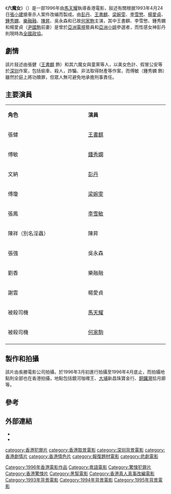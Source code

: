 {{noteTA
|1=zh-cn:六魔女;zh-hk:深圳公路搶車劫殺之六魔女;zh-tw:六魔女;
}}
{{Infobox Film
| name = 六魔女
| original_name = The Six Devil Women
| image = 
| caption = 
| based_on  = 
| director =[[馬天耀|馬天耀]]<br>[[羅惠德|羅惠德]]
| producer =馬天耀
| screenplay = [[鄭忠泰|鄭忠泰]]
| story = 
| writer = [[黃莎菲|黃莎菲]]
| music          = [[張富寧|張富寧]]<br>[[梁耀新|梁耀新]]
| cinematography = [[黃寶文|黃寶文]]
| editing        = [[李廣添|李廣添]]
| studio         = [[長勝電影公司|長勝電影公司]]
|starring =[[彭丹|彭丹]]<br>[[王書麒|王書麒]]<br>梁婉雯<br>李雪慜<BR>楊愛貞<BR>鍾秀嫻<br>樂融融<br>陳昇<br>吳永森<br>[[何家駒|何家駒]]	
|released= 1996年5月24日（香港）<ref>[http://hkmdb.com/db/movies/view.mhtml?id=8164&display_set=big5 深圳公路搶車劫殺之六魔女-香港影庫 1996年]</ref>
| distributor    = [[寰宇國際|寰宇國際]]（香港）
| runtime = 89分鐘<REF>[http://app2.atmovies.com.tw/film/fXcmb3033730/ 六魔女 The Six Devil Women][[開眼電影網|開眼電影網]]</ref>
| country = [[香港|香港]]
| language =[[廣東話|廣東話]]
| budget   =
| gross = HK$2,202,685<br>（US$282,780<ref>於1983年10月17日起實施[[香港聯繫匯率制度|香港聯繫匯率制度]]後，是7.8</ref>）<ref>[http://www.boxofficecn.com/hkboxoffice1995 1995年香港票房][[中國電影票房網|中國電影票房網]]</ref>
| cn_name  = 六魔女
| hk_name  = 深圳公路搶車劫殺之六魔女
| tw_name  = 六魔女
}}

《'''六魔女'''》（{{lang-en|'''''The Six Devil Women'''''}}）是一部1996年由[[馬天耀|馬天耀]]執導香港電影，敍述有關根据1993年4月24日[[張小建|張小建]]搶車杀人案件改编而製成。由[[彭丹|彭丹]]、[[王書麒|王書麒]]、[[梁婉雯|梁婉雯]]、[[李雪慜|李雪慜]]、[[楊愛貞|楊愛貞]]、[[鍾秀嫻|鍾秀嫻]]、[[樂融融|樂融融]]、[[陳昇_(香港)|陳昇]]、吳永森和已故[[何家駒|何家駒]]主演，其中王書麒、李雪慜、鍾秀嫻和楊愛貞（[[尹國駒|尹國駒]]前妻）是曾於[[亞洲電視|亞洲電視]]藝員和[[亞洲小姐|亞洲小姐]]參選者，而性感女神彭丹則現時為[[全國政協|全國政協]]。

==劇情==
該片敍述由張健（[[王書麒|王書麒]] 飾）和其六魔女與童黨等人，以美女色計、假冒公安等於[[深圳|深圳]]作案，包括偷車、殺人，詐騙、非法取得財產等作案，而傅敏（鍾秀嫻 飾）雖然於庭上將功贖罪，但眾人無可避免地承擔刑事責任。

==主要演員==
{|class="wikitable" style="width:65%"
|- style="background:cornflowerblue; color:white" align=center
|style="width:12%"|'''角色''' ||style="width:12%"|'''演員'''
|-
| 張健||[[王書麒|王書麒]] 
|-
| 傅敏||[[鍾秀嫻|鍾秀嫻]] 
|-
| 文納||[[彭丹|彭丹]] 
|-
| 傅瓊||[[梁婉雯|梁婉雯]] 
|-
| 張鳳||[[李雪敏|李雪敏]] 
|-
| 陳祥（別名淫蟲）||陳昇 
|-
| 張強||吳永森 
|-
| 劉香||樂融融 
|-
| 謝雲||楊愛貞 
|-
| 被殺司機||[[馬天耀|馬天耀]]
|-
| 被殺司機||[[何家駒|何家駒]] 
|-
|}

==製作和拍攝==
該片由長勝電影公司拍攝，於1996年3月初進行拍攝至1996年4月底止，而拍攝地點則全部也在香港拍攝，地點包括銀河咖喱王、[[大埔區|大埔]]新昌珠寶金行、[[銅鑼灣|銅鑼灣]]拾月廊等。

==參考==
{{REFLIST}}

==外部連結==
*{{imdb title|0284483}}
*{{douban}}

{{DEFAULTSORT:T}}
[[Category:1996年香港電影作品|Category:1996年香港電影作品]]
[[Category:粵語電影|Category:粵語電影]]
[[category:香港犯罪片|category:香港犯罪片]]
[[category:香港取景電影|category:香港取景電影]]
[[category:深圳背景電影|category:深圳背景電影]]
[[category:香港劇情片|category:香港劇情片]]
[[category:香港情色片|category:香港情色片]]
[[category:報復題材電影|category:報復題材電影]]
[[category:悲劇電影|category:悲劇電影]]
[[Category:驚悚犯罪片|Category:驚悚犯罪片]]
[[Category:香港驚悚片|Category:香港驚悚片]]
[[Category:黑幫電影|Category:黑幫電影]]
[[Category:香港真人真事改編電影|Category:香港真人真事改編電影]]
[[Category:1993年背景電影|Category:1993年背景電影]]
[[Category:1994年背景電影|Category:1994年背景電影]]
[[Category:1995年背景電影|Category:1995年背景電影]]